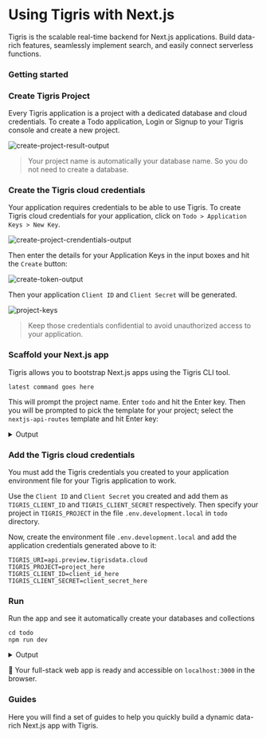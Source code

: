 
# Using Tigris with Next.js

Tigris is the scalable real-time backend for Next.js applications. Build
data-rich features, seamlessly implement search, and easily connect
serverless functions.

### Getting started

<Installation />

### Create Tigris Project

Every Tigris application is a project with a dedicated database and cloud credentials.
To create a Todo application, Login or Signup to your Tigris console and create a new project.

![create-project-result-output](/img/gifs/create-project-output.gif)

> Your project name is automatically your database name. So you do not need to create a database.

### Create the Tigris cloud credentials

Your application requires credentials to be able to use Tigris. To create Tigris cloud credentials for your application, click on `Todo > Application Keys > New Key`.

![create-project-crendentials-output](/img/gifs/create-project-credential-output.gif)

Then enter the details for your Application Keys in the input boxes and hit the `Create` button:

![create-token-output](/img/screenshots/create-project-keys.png)

Then your application `Client ID` and `Client Secret` will be generated.

![project-keys](/img/screenshots/project-keys.png)

> Keep those credentials confidential to avoid unauthorized access to your application.

### Scaffold your Next.js app

Tigris allows you to bootstrap Next.js apps using the Tigris CLI tool.

```shell
latest command goes here
```

This will prompt the project name. Enter `todo` and hit the Enter key. Then you will be prompted to pick the template for your project; select the `nextjs-api-routes` template and hit Enter key:

<details>
  <summary>Output</summary>
  <TerminalWindow>
    <CodeBlock language="shell">{createNextAppOutput}</CodeBlock>
  </TerminalWindow>
</details>

### Add the Tigris cloud credentials

You must add the Tigris credentials you created to your application environment file for your Tigris application to work.

Use the `Client ID` and `Client Secret` you created and add them as `TIGRIS_CLIENT_ID` and `TIGRIS_CLIENT_SECRET` respectively. Then specify your project in `TIGRIS_PROJECT` in the file `.env.development.local` in `todo` directory.

Now, create the environment file `.env.development.local` and add the application credentials generated above to it:

```dotenv title=.env.development.local
TIGRIS_URI=api.preview.tigrisdata.cloud
TIGRIS_PROJECT=project_here
TIGRIS_CLIENT_ID=client_id_here
TIGRIS_CLIENT_SECRET=client_secret_here
```

### Run

Run the app and see it automatically create your databases and collections

```shell
cd todo
npm run dev
```

<details>
  <summary>Output</summary>
  <TerminalWindow>
    <CodeBlock language="shell">{runNextAppOutput}</CodeBlock>
  </TerminalWindow>
</details>

:tada: Your full-stack web app is ready and accessible on `localhost:3000` in the browser.

### Guides

Here you will find a set of guides to help you quickly build a dynamic data-rich
Next.js app with Tigris.

<NextjsGuidesSection className="two-cols" />
